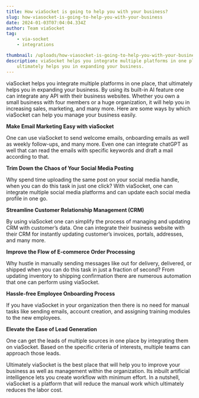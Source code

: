 ```yaml
---
title: How viaSocket is going to help you with your business?
slug: how-viasocket-is-going-to-help-you-with-your-business
date: 2024-01-03T07:04:04.334Z
author: Team viaSocket
tag:
    - via-socket
    - integrations

thumbnail: /uploads/how-viasocket-is-going-to-help-you-with-your-business.gif
description: viaSocket helps you integrate multiple platforms in one place, that
    ultimately helps you in expanding your business.
---
```


viaSocket helps you integrate multiple platforms in one place, that ultimately helps you in expanding your business. By using its built-in AI feature one can integrate any API with their business websites. Whether you own a small business with four members or a huge organization, it will help you in increasing sales, marketing, and many more. Here are some ways by which viaSocket can help you manage your business easily.

**Make Email Marketing Easy with viaSocket**

One can use viaSocket to send welcome emails, onboarding emails as well as weekly follow-ups, and many more. Even one can integrate chatGPT as well that can read the emails with specific keywords and draft a mail according to that.

**Trim Down the Chaos of Your Social Media Posting**

Why spend time uploading the same post on your social media handle, when you can do this task in just one click? With viaSocket, one can integrate multiple social media platforms and can update each social media profile in one go.

**Streamline Customer Relationship Management (CRM)**

By using viaSocket one can simplify the process of managing and updating CRM with customer’s data. One can integrate their business website with their CRM for instantly updating customer’s invoices, portals, addresses, and many more.

**Improve the Flow of E-commerce Order Processing**

Why hustle in manually sending messages like out for delivery, delivered, or shipped when you can do this task in just a fraction of second? From updating inventory to shipping confirmation there are numerous automation that one can perform using viaSocket.

**Hassle-free Employee Onboarding Process**

If you have viaSocket in your organization then there is no need for manual tasks like sending emails, account creation, and assigning training modules to the new employees.

**Elevate the Ease of Lead Generation**

One can get the leads of multiple sources in one place by integrating them on viaSocket. Based on the specific criteria of interests, multiple teams can approach those leads.

Ultimately viaSocket is the best place that will help you to improve your business as well as management within the organization. Its inbuilt artificial intelligence lets you create workflow with minimum effort. In a nutshell, viaSocket is a platform that will reduce the manual work which ultimately reduces the labor cost.
